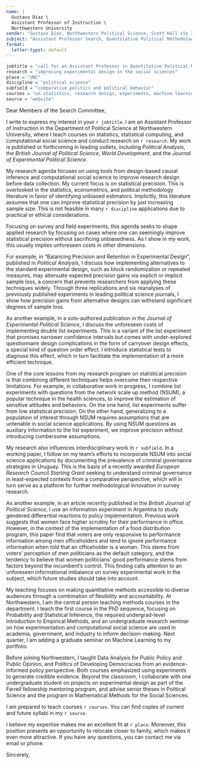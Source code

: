 ```yaml
---
name: |
  Gustavo Diaz \
  Assistant Professor of Instruction \
  Northwestern University
sender: "Gustavo Diaz, Northwestern Political Science, Scott Hall ste 224, 601 University Place, Evanston IL 60208"
subject: "Assistant Professor Search, Quantitative Political Methodology"
format:
  letter-typst: default
---
```


```r
jobtitle = "call for an Assistant Professor in Quantitative Political Methodology"
research = "improving experimental design in the social sciences"
place = "UNC"
discipline = "political science"
subfield = "comparative politics and political behavior"
courses = "on statistics, research design, experiments, machine learning, and computational social science"
source = "website"
```


```{=typst}
#set text(
  size: 11pt
)
```



Dear Members of the Search Committee, 

I write to express my interest in your `r jobtitle`. I am an Assistant Professor of Instruction in the Department of Political Science at Northwestern University, where I teach courses on statistics, statistical computing, and computational social science and conduct research on `r research`. My work is published or forthcoming in leading outlets, including *Political Analysis*, the *British Journal of Political Science*, *World Development*, and the *Journal of Experimental Political Science*.

<!-- RESEARCH -->
<!-- Remember to update the status of stuff sent for review -->
<!-- Survey experiments and block rand -->
My research agenda focuses on using tools from design-based causal inference and computational social science to improve research design before data collection. My current focus is on statistical precision. This is overlooked in the statistics, econometrics, and political methodology literature in favor of identifying unbiased estimators. Implicitly, this literature assumes that one can improve statistical precision by just increasing sample size. This is not feasible in many `r discipline` applications due to practical or ethical considerations.

Focusing on survey and field experiments, this agenda seeks to shape applied research by focusing on cases where one can seemingly improve statistical precision without sacrificing unbiasedness. As I show in my work, this usually implies unforeseen costs in other dimensions.

For example, in "Balancing Precision and Retention in Experimental Design", published in *Political Analysis*, I discuss how implementing alternatives to the standard experimental design, such as block randomization or repeated measures, may attenuate expected precision gains via explicit or implicit sample loss, a concern that prevents researchers from applying these techniques widely. Through three replications and six reanalyses of previously published experiments in leading political science journals, I show how precision gains from alternative designs can withstand significant degrees of sample loss.

<!-- Throwaway sentence in the end to mention California, delete if not relevant -->
As another example, in a solo-authored publication in the *Journal of Experimental Political Science*, I discuss the unforeseen costs of implementing double list experiments. This is a variant of the list experiment that promises narrower confidence intervals but comes with under-explored questionnaire design complications in the form of carryover design effects, a special kind of question order effect. I introduce statistical tests to diagnose this effect, which in turn facilitate the implementation of a more efficient technique.

<!-- Flag more clearly these are future directions? -->
One of the core lessons from my research program on statistical precision is that combining different techniques helps overcome their respective limitations. For example, in collaborative work in progress, I combine list experiments with questions from the network scale up method (NSUM), a popular technique in the health sciences, to improve the estimation of sensitive attitudes and behaviors. On the one hand, list experiments suffer from low statistical precision. On the other hand, generalizing to a population of interest through NSUM requires assumptions that are untenable in social science applications. By using NSUM questions as auxiliary information to the list experiment, we improve precision without introducing cumbersome assumptions.

<!-- Applied work, change "substantive" to "interdisciplinary" for stats jobs -->
My research also influences interdisciplinary work in `r subfield`. In a working paper, I follow on my team's efforts to incorporate NSUM into social science applications by documenting the prevalence of criminal governance strategies in Uruguay. This is the basis of a recently awarded *European Research Council Starting Grant*  seeking to understand criminal governance in least-expected contexts from a comparative perspective, which will in turn serve as a platform for further methodological innovation in survey research.

<!-- Less relevant for stats jobs, still on research statement -->
As another example, in an article recently published in the *British Journal of Political Science*, I use an information experiment in Argentina to study gendered differential reactions to policy implementation. Previous work suggests that women face higher scrutiny for their performance in office. However, in the context of the implementation of a food distribution program, this paper find that voters are only responsive to performance information among men officeholders and tend to ignore performance information when told that an officeholder is a woman. This stems from voters' perception of men politicians as the default category, and the tendency to believe that women politicians' good performance stems from factors beyond the incumbent's control. This finding calls attention to an unforeseen informational imbalance on survey experimental work in the subject, which future studies should take into account.

<!-- TEACHING -->
<!-- Remember to tweak based on whether the job is cp friendly -->
My teaching focuses on making quantitative methods accessible to diverse audiences through a combination of flexibility and accountability. At Northwestern, I am the central person teaching methods courses in the department. I teach the first course in the PhD sequence, focusing on Probability and Statistical Inference, the required undergrad-level Introduction to Empirical Methods, and an undergraduate research seminar on how experimentation and computational social science are used in academia, government, and industry to inform decision-making. Next quarter, I am adding a graduate seminar on Machine Learning to my portfolio.

Before joining Northwestern, I taught Data Analysis for Public Policy and Public Opinion, and Politics of Developing Democracies from an evidence-informed policy perspective. Both courses emphasized using experiments to generate credible evidence. Beyond the classroom, I collaborate with one undergraduate student on projects on experimental design as part of the Farrell fellowship mentoring program, and advise senior theses in Political Science and the program in Mathematical Methods for the Social Sciences.

<!-- Putting service more at the forefront -->
<!-- Beyond the classroom, I also engage in service activities congenial with program direction. I lead the Math Camp program for incoming political science and sociology PhD students and routinely meet those writing dissertations with a strong computational social science element. I run the Statistical Computing workshop that brings internal and external speakers to introduce cutting-edge developments in research methods and statistical programming. I collaborate with one (soon becoming two) undergraduate student on methods-related projects as part of the Farrell fellowship mentoring program, and advise senior theses in Political Science and the program in Mathematical Methods for the Social Sciences. -->

<!-- For jobs that require undergrad mentoring -->

<!-- Take this out to fit pages -->
<!-- These experiences have prepared me to teach to a diverse student body, to adapt to both online and in-person platforms, and to teach both the theory and application of quantitative methods. -->
<!-- I believe my experience teaching statistics courses in a PhD program is comparable to that required to offer courses at all levels in an undergraduate program in statistics and data science. Beyond the classroom, I routinely work with and advise undergraduate students on topics related to applied statistics. Currently, I serve as a mentor for the Farrell Fellowship program at Northwestern, which paired me with a rising sophomore student to collaborate on various projects on experimental design. I also advise two senior theses. One in Political Science with emphasis on experimental data, and another in the program in Mathematical Methods for the Social Sciences. -->

<!-- Teaching plans -->
<!-- Remember to switch from teaching portfolio/website accordingly -->
<!-- Also tweak depending on job -->
I am prepared to teach courses `r courses`. You can find copies of current and future syllabi in my `r source`.



<!-- CLOSING -->
I believe my expertise makes me an excellent fit at `r place`. Moreover, this position presents an opportunity to relocate closer to family, which makes it even more attractive. If you have any questions, you can contact me via email or phone.


Sincerely,



